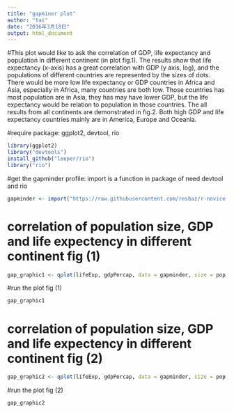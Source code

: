 ```yaml
---
title: "gapminer plot"
author: "tai"
date: "2016年3月18日"
output: html_document
---
```


#This plot would like to ask the correlation of GDP, life expectancy and population in different continent (in plot fig.1). The results show that life expectancy (x-axis) has a great correlation with GDP (y axis, log), and the populations of different countries are represented by the sizes of dots. There would be more low life expectancy or GDP countries in Africa and Asia, especially in Africa, many countries are both low. Those countries has most population are in Asia, they has may have lower GDP, but the life expectancy would be relation to population in those countries. The all results from all continents are demonstrated in fig.2. Both high GDP and life expectancy countries mainly are in America, Europe and Oceania. 

#require package: ggplot2, devtool, rio

```r
library(ggplot2)
library("devtools")
install_github("leeper/rio")
library("rio")
```


#get the gapminder profile: import is a function in package of need devtool and rio 
```r
gapminder <- import("https://raw.githubusercontent.com/resbaz/r-novice-gapminder-files/master/data/gapminder-FiveYearData.csv")
```


# correlation of population size, GDP and life expectency in different continent fig (1)
```r
gap_graphic1 <- qplot(lifeExp, gdpPercap, data = gapminder, size = pop, color=continent) + scale_y_log10() +facet_wrap( ~ continent)+ scale_size_area(max_size = 8)
```

#run the plot fig (1)
```r
gap_graphic1
```


# correlation of population size, GDP and life expectency in different continent fig (2)
```r
gap_graphic2 <- qplot(lifeExp, gdpPercap, data = gapminder, size = pop, color=continent) + scale_y_log10() + scale_size_area(max_size = 15)
```

#run the plot fig (2)
```r
gap_graphic2
```






